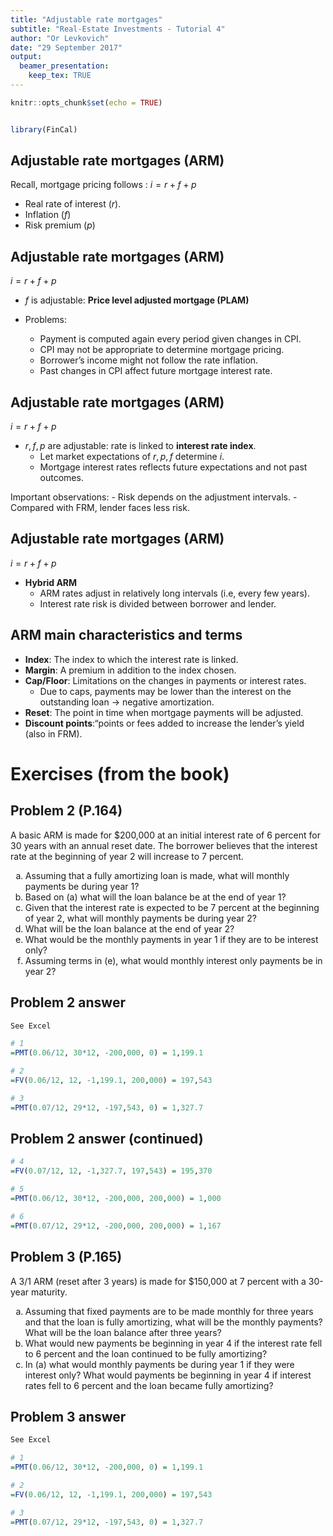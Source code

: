 ```yaml
---
title: "Adjustable rate mortgages"
subtitle: "Real-Estate Investments - Tutorial 4"
author: "Or Levkovich"
date: "29 September 2017"
output: 
  beamer_presentation:
    keep_tex: TRUE
---
```


```r
knitr::opts_chunk$set(echo = TRUE)


library(FinCal)
```

## Adjustable rate mortgages (ARM)

Recall, mortgage pricing follows : 
$i = r + f + p$

- Real rate of interest ($r$).
- Inflation ($f$)
- Risk premium ($p$)


## Adjustable rate mortgages (ARM)

$i = r + f + p$

- $f$ is adjustable: **Price level adjusted mortgage (PLAM)**

- Problems:
    - Payment is computed again every period given changes in CPI.
    - CPI may not be appropriate to determine mortgage pricing.
    - Borrower's income might not follow the rate inflation.
    - Past changes in CPI affect future mortgage interest rate.
    
    
## Adjustable rate mortgages (ARM)

$i = r + f + p$

- $r, f, p$ are adjustable: rate is linked to **interest rate index**.
    - Let market expectations of $r, p, f$ determine $i$.
    - Mortgage interest rates reflects future expectations and not past outcomes.
    
Important observations:
- Risk depends on the adjustment intervals.
- Compared with FRM, lender faces less risk. 


## Adjustable rate mortgages (ARM)

$i = r + f + p$

- **Hybrid ARM** 
    - ARM rates adjust in relatively long intervals (i.e, every few years).
    - Interest rate risk is divided between borrower and lender.

## ARM main characteristics and terms

- **Index**: The index to which the interest rate is linked.
- **Margin**: A premium in addition to the index chosen.
- **Cap/Floor**: Limitations on the changes in payments or interest rates.
    - Due to caps, payments may be lower than the interest on the outstanding loan $\rightarrow$ negative amortization.
- **Reset**: The point in time when mortgage payments will be adjusted.
- **Discount points**:"points or fees added to increase the lender’s yield (also in FRM).



# Exercises (from the book)
## Problem 2 (P.164)

\small

A basic ARM is made for $200,000 at an initial interest rate of 6 percent for 30 years with an annual reset date. The borrower believes that the interest rate at the beginning of year 2 will increase to 7 percent.

a. Assuming that a fully amortizing loan is made, what will monthly payments be during year 1?
b. Based on (a) what will the loan balance be at the end of year 1?
c. Given that the interest rate is expected to be 7 percent at the beginning of year 2, what will
monthly payments be during year 2?
d. What will be the loan balance at the end of year 2?
e. What would be the monthly payments in year 1 if they are to be interest only?
f. Assuming terms in (e), what would monthly interest only payments be in year 2?



## Problem 2 answer


```r
See Excel

# 1
=PMT(0.06/12, 30*12, -200,000, 0) = 1,199.1

# 2
=FV(0.06/12, 12, -1,199.1, 200,000) = 197,543

# 3
=PMT(0.07/12, 29*12, -197,543, 0) = 1,327.7
```

## Problem 2 answer (continued)

```r
# 4
=FV(0.07/12, 12, -1,327.7, 197,543) = 195,370

# 5 
=PMT(0.06/12, 30*12, -200,000, 200,000) = 1,000

# 6
=PMT(0.07/12, 29*12, -200,000, 200,000) = 1,167

```
\normalsize

## Problem 3 (P.165)

\small

A 3/1 ARM (reset after 3 years) is made for $150,000 at 7 percent with a 30-year maturity. 

a. Assuming that fixed payments are to be made monthly for three years and that the loan is fully amortizing, what will be the monthly payments? What will be the loan balance after three years?
b. What would new payments be beginning in year 4 if the interest rate fell to 6 percent and the loan continued to be fully amortizing?
c. In (a) what would monthly payments be during year 1 if they were interest only? What would payments be beginning in year 4 if interest rates fell to 6 percent and the loan became fully amortizing?


## Problem 3 answer

```r
See Excel

# 1
=PMT(0.06/12, 30*12, -200,000, 0) = 1,199.1

# 2
=FV(0.06/12, 12, -1,199.1, 200,000) = 197,543

# 3
=PMT(0.07/12, 29*12, -197,543, 0) = 1,327.7
```